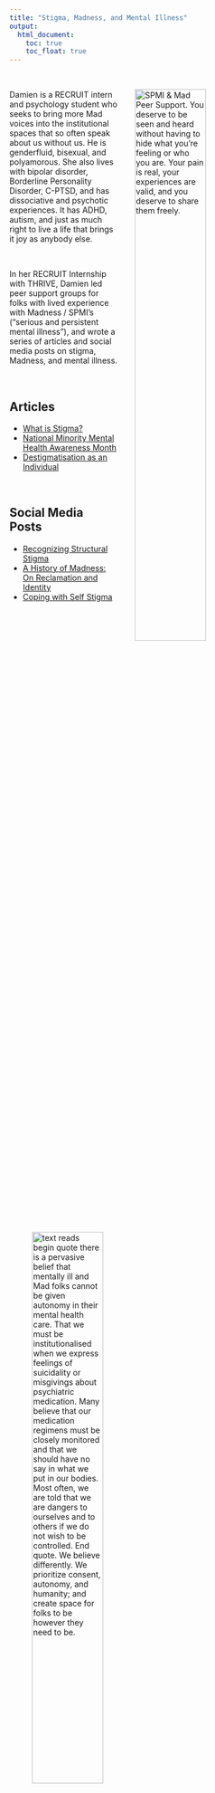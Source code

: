 ```yaml
---
title: "Stigma, Madness, and Mental Illness"
output:
  html_document:
    toc: true
    toc_float: true
---
```


<img src="images/damien_supportgroup_pic.png" alt="SPMI & Mad 
Peer Support. You deserve to be seen and heard without having to hide what you’re feeling or who you are. Your pain is real, your experiences are valid, and you deserve to share them freely." style="float: right; width: 50%; height: 50%; padding: 30px"/>

<br> 

Damien is a RECRUIT intern and psychology student who seeks to bring more Mad voices into the institutional spaces that so often speak about us without us. He is genderfluid, bisexual, and polyamorous. She also lives with bipolar disorder, Borderline Personality Disorder, C-PTSD, and has dissociative and psychotic experiences. It has ADHD, autism, and just as much right to live a life that brings it joy as anybody else.

<br>

In her RECRUIT Internship with THRIVE, Damien led peer support groups for folks with lived experience with Madness / SPMI's ("serious and persistent mental illness"), and wrote a series of articles and social media posts on stigma, Madness, and mental illness.

<img src="images/damien_spmi_quote.png" alt="text reads begin quote there is a pervasive belief that mentally ill and Mad folks cannot be given autonomy in their mental health care. That we must be institutionalised when we express feelings of suicidality or misgivings about psychiatric medication. Many believe that our medication regimens must be closely monitored and that we should have no say in what we put in our bodies. Most often, we are told that we are dangers to ourselves and to others if we do not wish to be controlled. End quote. We believe differently. We prioritize consent, autonomy, and humanity; and create space for folks to be however they need to be." style="float: left; width: 50%; height: 50%; padding: 40px"/>

<br>

## Articles

* [What is Stigma?](https://drive.google.com/file/d/1H7VwC261ycMPdIiHggY81KgGg8VPt534/view?usp=sharing)
* [National Minority Mental Health Awareness Month](https://drive.google.com/file/d/1Y__bUhr05K9iLfKBxKljGgGR9MwCwOy8/view?usp=sharing)
* [Destigmatisation as an Individual](https://drive.google.com/file/d/1BNxqszW7O8Hd_Yu7XoaasjTiLDV85skB/view?usp=sharing)

<br>

## Social Media Posts

* [Recognizing Structural Stigma](https://www.instagram.com/p/C-7vZfIOdvB/?utm_source=ig_web_copy_link&igsh=MzRlODBiNWFlZA==)
* [A History of Madness: On Reclamation and Identity](https://www.instagram.com/p/C95LAUOuHJX/?utm_source=ig_web_copy_link&igsh=MzRlODBiNWFlZA==)
* [Coping with Self Stigma](https://www.instagram.com/p/C9LK083vS5U/?utm_source=ig_web_copy_link&igsh=MzRlODBiNWFlZA==)

<br>

<br>

<br>

